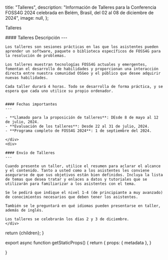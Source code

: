 
  title: "Talleres",
  description: "Información de Talleres para la Conferencia FOSS4G 2024 celebrada en Belém, Brasil, del 02 al 08 de diciembre de 2024",
  image: null,
};


<Heading bubble>Talleres</Heading>


<div className="grid space-y-4 mt-4">
  <div className="grid md:grid-cols-2 gap-4">  
    <div className="">
    #### Talleres Descripción
    ---

    Los talleres son sesiones prácticas en las que los asistentes pueden aprender un software, paquete o biblioteca específicos de FOSS4G para la resolución de problemas.

    Los talleres muestran tecnologías FOSS4G actuales y emergentes, fomentan el desarrollo de habilidades y proporcionan una interacción directa entre nuestra comunidad OSGeo y el público que desee adquirir nuevas habilidades.

    Cada taller durará 4 horas. Todo se desarrolla de forma práctica, y se espera que cada uno utilice su propio ordenador.


    #### Fechas importantes
    ---

    - **Llamado para la proposición de talleres**: DEsde 8 de mayo al 12 de julio, 2024.
    - **Evaluación de los talleres**: Desde 22 al 31 de julio, 2024.
    - **Programa completo de FOSS4G 2024**: 1 de septiembre del 2024.

    </div>
    <div>

    #### Envío de Talleres
    ---

    Cuando presente un taller, utilice el resumen para aclarar el alcance y el contenido. Tanto a usted como a los asistentes les conviene asegurarse de que sus objetivos están bien definidos. Incluya la lista de temas que desea tratar y enlaces a datos y tutoriales que se utilizarán para familiarizar a los asistentes con el tema.

    Se le pedirá que indique el nivel 1-4 (de principiante a muy avanzado) de conocimientos necesarios que deben tener los asistentes.

    También se le preguntará en qué idiomas pueden presentarse en taller, además de inglés.

    Los talleres se celebrarán los días 2 y 3 de diciembre.
    </div>
  </div>
</div>

  return <MdxLayout metadata={metadata}>{children}</MdxLayout>;
}

export async function getStaticProps() {
  return {
    props: {
      metadata
    },
  }

}

